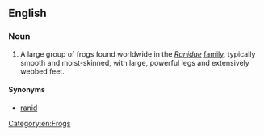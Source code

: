 ==English==
{{wikipedia}}

===Noun===
{{en-noun|sg=[[true]] [[frog]]}}

# A large group of frogs found worldwide in the ''[[Ranidae]]'' [[family]], typically smooth and moist-skinned, with large, powerful legs and extensively webbed feet.

====Synonyms====
* [[ranid]]

[[Category:en:Frogs]]